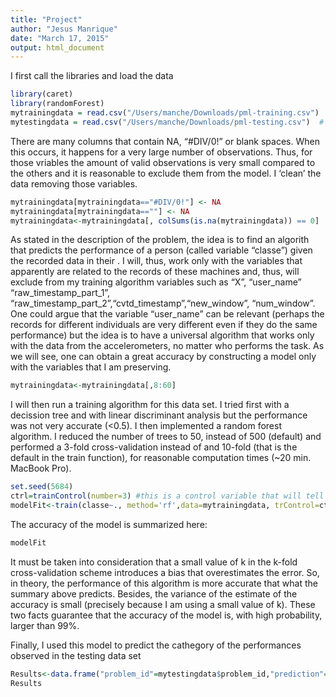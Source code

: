 ```yaml
---
title: "Project"
author: "Jesus Manrique"
date: "March 17, 2015"
output: html_document
---
```



I first call the libraries and load the data


```r
library(caret)
library(randomForest)
mytrainingdata = read.csv("/Users/manche/Downloads/pml-training.csv")  # read csv file
mytestingdata = read.csv("/Users/manche/Downloads/pml-testing.csv")  # read csv file
```

There are many columns that contain NA, "#DIV/0!" or blank spaces. When this occurs, it happens for a very large number of observations. Thus, for those vriables the amount of valid observations is very small compared to the others and it is reasonable to exclude them from the model. I 'clean' the data removing those variables.


```r
mytrainingdata[mytrainingdata=="#DIV/0!"] <- NA
mytrainingdata[mytrainingdata==""] <- NA
mytrainingdata<-mytrainingdata[, colSums(is.na(mytrainingdata)) == 0]
```

As stated in the description of the problem, the idea is to find an algorith that predicts the performance of a person (called variable "classe") given the  recorded data in their . I will, thus, work only with the variables that apparently are related to the records of these machines and, thus, will exclude from my training algorithm variables such as "X", "user_name"  "raw_timestamp_part_1", "raw_timestamp_part_2","cvtd_timestamp","new_window", "num_window". One could argue that the variable "user_name" can be relevant (perhaps  the records for different individuals are very different even if they do the same performance) but the idea is to have a universal algorithm that works only with the data from the accelerometers, no matter who performs the task. As we will see, one can obtain a great accuracy by constructing a model only with the variables that I am preserving.  


```r
mytrainingdata<-mytrainingdata[,8:60]
```

I will then run a training algorithm for this data set. I tried first with a decission tree and with linear discriminant analysis but the performance was not very accurate (<0.5). I then implemented a random forest algorithm. I reduced the number of trees to 50, instead of 500 (default) and  performed a 3-fold cross-validation instead of  and  10-fold (that is the default in the train function), for reasonable computation times (~20 min. MacBook Pro). 



```r
set.seed(5684)
ctrl=trainControl(number=3) #this is a control variable that will tell train() the number of folds to cross-validate
modelFit<-train(classe~., method='rf',data=mytrainingdata, trControl=ctrl, ntrees=50)
```


The accuracy of the model is summarized here:

```r
modelFit
```
It must be taken into consideration that a small value of k in  the k-fold cross-validation scheme  introduces a bias that overestimates the error. So, in theory, the performance of this algorithm is more accurate that what the summary above predicts. Besides, the variance of the estimate of the accuracy is small (precisely because I am using a small value of k). These two facts guarantee that the accuracy of the model is, with high probability, larger than 99%.

Finally, I used this model to predict the cathegory of the performances observed in the testing data set

```r
Results<-data.frame("problem_id"=mytestingdata$problem_id,"prediction"=predict(modelFit, mytestingdata), check.names=FALSE)
Results
```

